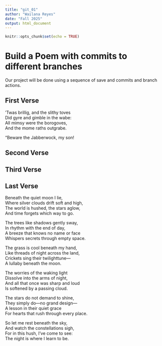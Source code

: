 ```yaml
---
title: "git_01"
author: "Wailana Reyes"
date: "Fall 2025"
output: html_document
---
```


```r
knitr::opts_chunk$set(echo = TRUE)
```
# Build a Poem with commits to different branches
Our project will be done using a sequence of save and commits and branch actions.
<!-- Do not modify or change any text in "!--" bracketed areas such as this --- these are instructions to
you, if you change any of this the git program will notice it and compromise your git merging strategy !-->

## First Verse 
<!--Put the first five lines of a poem by Lewis Carrol in this section!-->

’Twas brillig, and the slithy toves  
Did gyre and gimble in the wabe:   
All mimsy were the borogoves,  
And the mome raths outgrabe.   

“Beware the Jabberwock, my son!  

## Second Verse
<!--Put the first five lines of a poem by Robert Frost here!-->

## Third Verse
<!--Put the first two verses of The Walrus and the Carpenter here!-->

## Last Verse
<!--Put a short poem you created using chatGPT of 20 to 30 lines,here!-->


Beneath the quiet moon I lie,  
Where silver clouds drift soft and high,   
The world is hushed, the stars aglow,  
And time forgets which way to go.  

The trees like shadows gently sway,  
In rhythm with the end of day,   
A breeze that knows no name or face  
Whispers secrets through empty space.  

The grass is cool beneath my hand,   
Like threads of night across the land,   
Crickets sing their twilighttune—  
A lullaby beneath the moon.  

The worries of the waking light  
Dissolve into the arms of night,   
And all that once was sharp and loud   
Is softened by a passing cloud.  

The stars do not demand to shine,  
They simply do—no grand design—  
A lesson in their quiet grace  
For hearts that rush through every place.  

So let me rest beneath the sky,  
And watch the constellations sigh,   
For in this hush, I’ve come to see:  
The night is where I learn to be.  

